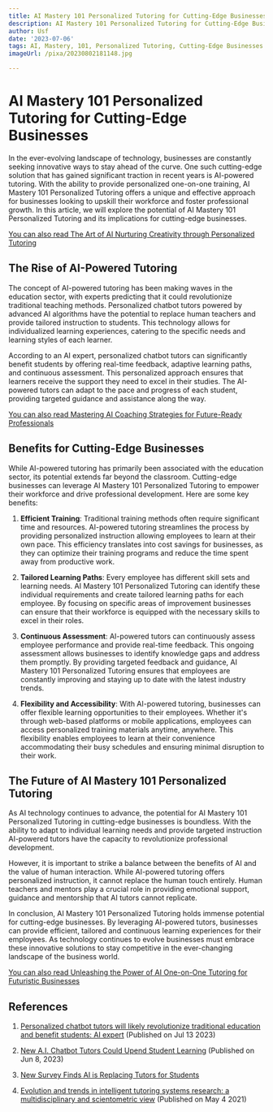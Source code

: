 ```yaml
---
title: AI Mastery 101 Personalized Tutoring for Cutting-Edge Businesses
description: AI Mastery 101 Personalized Tutoring for Cutting-Edge Businesses
author: Usf
date: '2023-07-06'
tags: AI, Mastery, 101, Personalized Tutoring, Cutting-Edge Businesses
imageUrl: /pixa/20230802181148.jpg

---
```

# AI Mastery 101 Personalized Tutoring for  Cutting-Edge  Businesses

In the ever-evolving  landscape of technology, businesses  are constantly seeking innovative ways to stay ahead  of  the curve. One such cutting-edge solution that has gained significant traction  in recent years  is AI-powered tutoring. With the ability to provide personalized  one-on-one training, AI Mastery 101 Personalized Tutoring offers a unique and effective approach for businesses looking to upskill  their workforce and foster  professional growth. In this article, we will explore the potential of AI Mastery 101 Personalized Tutoring and its implications for cutting-edge  businesses.

[You can also read The Art of AI Nurturing Creativity through Personalized  Tutoring](The%20Art%20of%20AI%20Nurturing%20Creativity%20through%20Personalized%20Tutoring)


## The Rise of AI-Powered Tutoring

The concept of AI-powered tutoring has been making waves in the education  sector, with experts predicting that it could revolutionize traditional teaching methods. Personalized chatbot tutors  powered by advanced AI algorithms have the potential to replace human  teachers  and provide tailored instruction to students. This technology allows for individualized learning experiences, catering to the specific  needs and learning styles of each learner.

According to an AI expert, personalized chatbot tutors can significantly benefit students  by offering real-time feedback, adaptive learning paths, and continuous assessment. This personalized approach ensures that learners receive  the support they need to excel in their studies. The AI-powered tutors can adapt to  the pace and progress of each student, providing targeted  guidance and assistance along the  way.

[You can also read Mastering AI Coaching Strategies  for Future-Ready Professionals](Mastering%20AI%20Coaching%20Strategies%20for%20Future-Ready%20Professionals)


##  Benefits for Cutting-Edge Businesses

While AI-powered tutoring  has primarily been associated with the education sector, its potential extends far beyond the classroom.  Cutting-edge businesses can leverage AI Mastery 101 Personalized  Tutoring to empower their workforce and drive professional development. Here are some key benefits:

1. **Efficient Training**: Traditional training methods often require significant time and resources. AI-powered tutoring streamlines the process by providing personalized instruction allowing employees to learn at their own pace. This  efficiency translates into cost savings for businesses, as they can optimize their training programs  and reduce the time spent away from productive work.

2. **Tailored Learning Paths**: Every  employee has different  skill sets and learning needs. AI Mastery 101 Personalized Tutoring can identify these individual requirements and  create tailored learning  paths for each employee. By focusing on specific areas of  improvement businesses can ensure that their workforce  is equipped with the  necessary skills to  excel  in their roles.

3. **Continuous Assessment**: AI-powered tutors can continuously assess employee performance and provide real-time feedback. This ongoing assessment allows  businesses  to identify  knowledge gaps and address them promptly. By providing targeted feedback and guidance, AI Mastery 101 Personalized Tutoring ensures that employees are constantly improving and staying up to date with  the latest industry trends.

4. **Flexibility and Accessibility**: With  AI-powered tutoring,  businesses can offer flexible learning opportunities to their employees. Whether it's through web-based platforms  or mobile applications, employees can access  personalized training materials  anytime, anywhere.  This flexibility enables employees  to learn at their convenience accommodating their busy schedules and ensuring minimal disruption to their work.

## The Future of AI Mastery  101 Personalized Tutoring

As AI technology continues to advance,  the potential for AI Mastery 101  Personalized Tutoring in cutting-edge businesses is boundless. With the ability  to adapt to individual  learning needs and provide targeted instruction AI-powered tutors have  the  capacity to revolutionize professional development.

However, it is important to strike  a balance between the benefits of AI and the value of human interaction. While AI-powered tutoring offers personalized  instruction, it cannot replace the human touch entirely. Human teachers and mentors play a crucial role in providing emotional support,  guidance and mentorship that  AI tutors cannot replicate.

In conclusion, AI Mastery 101 Personalized Tutoring holds immense potential for cutting-edge businesses. By leveraging AI-powered tutors, businesses can provide efficient, tailored  and continuous learning experiences for their employees. As technology continues to evolve businesses must embrace these innovative solutions to stay competitive in the ever-changing landscape of the business  world.

[You  can also read Unleashing the Power of AI One-on-One Tutoring for Futuristic Businesses](Unleashing%20the%20Power%20of%20AI%20One-on-One%20Tutoring%20for%20Futuristic%20Businesses)


## References

1.  [Personalized chatbot tutors will  likely revolutionize traditional  education and benefit students: AI expert](https://www.foxnews.com/tech/personalized-chatbot-tutors-could-replace-teachers-traditional-education-ai-expert) (Published on Jul 13 2023)

2. [New A.I.  Chatbot Tutors  Could Upend Student Learning](https://www.nytimes.com/2023/06/08/business/khan-ai-gpt-tutoring-bot.html) (Published on Jun 8, 2023)

3. [New Survey Finds AI is Replacing Tutors for Students](https://www.fierceeducation.com/technology/new-survey-finds-ai-replacing-tutors-students)

4. [Evolution and trends in  intelligent tutoring systems  research: a multidisciplinary and scientometric view](https://www.ncbi.nlm.nih.gov/pmc/articles/PMC8095475/) (Published on May 4 2021)